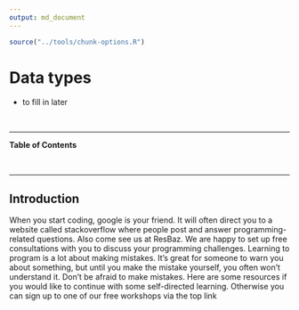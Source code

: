 ```yaml
---
output: md_document
---
```


```r
source("../tools/chunk-options.R")
```
 
# Data types

<!--sec data-title="Learning Objectives" data-id="obj" data-show=true data-collapse=false ces-->

* to fill in later

<!--endsec-->

<br>

---

**Table of Contents**

<!-- toc -->

<br>

---

## Introduction

When you start coding, google is your friend. It will often direct you to a website called stackoverflow where people post and answer programming-related questions. Also come see us at ResBaz. We are happy to set up free consultations with you to discuss your programming challenges.
Learning to program is a lot about making mistakes. It’s great for someone to warn you about something, but until you make the mistake yourself, you often won’t understand it. Don’t be afraid to make mistakes. 
Here are some resources if you would like to continue with some self-directed learning. Otherwise you can sign up to one of our free workshops via the top link


